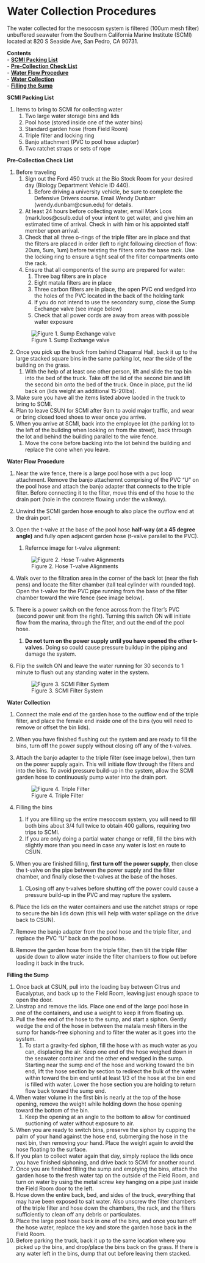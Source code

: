 # Water Collection Procedures

The water collected for the mesocosm system is filtered (100um mesh filter) unbuffered seawater from the Southern California Marine Institute (SCMI) located at 820 S Seaside Ave, San Pedro, CA 90731.

**Contents**  
- [**SCMI Packing List**](#packing_list)  
- [**Pre-Collection Check List**](#check_list)  
- [**Water Flow Procedure**](#water_flow)  
- [**Water Collection**](#water_collection)  
- [**Filling the Sump**](#filling_the_sump)  


<a name="packing_list"></a> **SCMI Packing List**  

1. Items to bring to SCMI for collecting water
    1. Two large water storage bins and lids
    1. Pool hose (stored inside one of the water bins)
    1. Standard garden hose (from Field Room)
    1. Triple filter and locking ring
    1. Banjo attachment (PVC to pool hose adapter)
    1. Two ratchet straps or sets of rope

<a name="check_list"></a> **Pre-Collection Check List**  

1. Before traveling
    1. Sign out the Ford 450 truck at the Bio Stock Room for your desired day (Biology Department Vehicle ID 440).
        1. Before driving a university vehicle, be sure to complete the Defensive Drivers course.  Email Wendy Dunbarr (wendy.dunbarr@csun.edu) for details.
    1. At least 24 hours before collecting water, email Mark Loos (mark.loos@csulb.edu) of your intent to get water, and give him an estimated time of arrival. Check in with him or his appointed staff member upon arrival.
    1. Check that all three o-rings of the triple filter are in place and that the filters are placed in order (left to right following direction of flow: 20um, 5um, 1um) before twisting the filters onto the base rack.  Use the locking ring to ensure a tight seal of the filter compartments onto the rack.
    1. Ensure that all components of the sump are prepared for water:
        1. Three bag filters are in place
        1. Eight matala filters are in place
        1. Three carbon filters are in place, the open PVC end wedged into the holes of the PVC located in the back of the holding tank
        1. If you do not intend to use the secondary sump, close the Sump Exchange valve (see image below)
        1. Check that all power cords are away from areas with possible water exposure
    
    ![Figure 1. Sump Exchange valve](images/Pump_Valve.png)
                
1. Once you pick up the truck from behind Chaparral Hall, back it up to the large stacked square bins in the same parking lot, near the side of the building on the grass.
    1. With the help of at least one other person, lift and slide the top bin into the bed of the truck.  Take off the lid of the second bin and lift the second bin onto the bed of the truck. Once in place, put the lid back on (lids weight an additional 15-20lbs).
1. Make sure you have all the items listed above laoded in the truck to bring to SCMI.
1. Plan to leave CSUN for SCMI after 9am to avoid major traffic, and wear or bring closed toed shoes to wear once you arrive.
1. When you arrive at SCMI, back into the employee lot (the parking lot to the left of the building when looking on from the street), back through the lot and behind the building parallel to the wire fence.
    1. Move the cone before backing into the lot behind the building and replace the cone when you leave.

<a name=water_flow></a> **Water Flow Procedure**  

1. Near the wire fence, there is a large pool hose with a pvc loop attachment. Remove the banjo attachemnt comprising of the PVC "U" on the pool hose and attach the banjo adapter that connects to the triple filter. Before connecting it to the filter, move this end of the hose to the drain port (hole in the concrete flowing under the walkway).
1. Unwind the SCMI garden hose enough to also place the outflow end at the drain port.
1. Open the t-valve at the base of the pool hose **half-way (at a 45 degree angle)** and fully open adjacent garden hose (t-valve parallel to the PVC).
    1. Refernce image for t-valve alignment:
    
    ![Figure 2. Hose T-valve Alignments](images/SCMI_hose_valves.png)  
    
1. Walk over to the filtration area in the corner of the back lot (near the fish pens) and locate the filter chamber (tall teal cylinder with rounded top).  Open the t-valve for the PVC pipe running from the base of the filter chamber toward the wire fence (see image below).
1. There is a power switch on the fence across from the filter's PVC (second power unit from the right). Turning this switch ON will initiate flow from the marina, through the filter, and out the end of the pool hose.
    1. **Do not turn on the power supply until you have opened the other t-valves.** Doing so could cause pressure buildup in the piping and damage the system.
1. Flip the switch ON and leave the water running for 30 seconds to 1 minute to flush out any standing water in the system.

    ![Figure 3. SCMI Filter System](images/SCMI_filter_pvc.png)  

<a name=water_collection></a> **Water Collection**  

1. Connect the male end of the garden hose to the outflow end of the triple filter, and place the female end inside one of the bins (you will need to remove or offset the bin lids).
1. When you have finished flushing out the system and are ready to fill the bins, turn off the power supply without closing off any of the t-valves.
1. Attach the banjo adapter to the triple filter (see image below), then turn on the power supply again.  This will initiate flow through the filters and into the bins.  To avoid pressure build-up in the system, allow the SCMI garden hose to continuously pump water into the drain port.

    ![Figure 4. Triple Filter](images/Triple_filter.png)  

1. Filling the bins
    1. If you are filling up the entire mesocosm system, you will need to fill both bins about 3/4 full twice to obtain 400 gallons, requiring two trips to SCMI.
    1. If you are only doing a partial water change or refill, fill the bins with slightly more than you need in case any water is lost en route to CSUN.
1. When you are finished filling, **first turn off the power supply**, then close the t-valve on the pipe between the power supply and the filter chamber, and finally close the t-valves at the base of the hoses.
    1. CLosing off any t-valves before shutting off the power could cause a pressure build-up in the PVC and may rupture the system.
1. Place the lids on the water containers and use the ratchet straps or rope to secure the bin lids down (this will help with water spillage on the drive back to CSUN).
1. Remove the banjo adapter from the pool hose and the triple filter, and replace the PVC "U" back on the pool hose.
1. Remove the garden hose from the triple filter, then tilt the triple filter upside down to allow water inside the filter chambers to flow out before loading it back in the truck.

<a name="filling_the_sump"></a> **Filling the Sump**  

1. Once back at CSUN, pull into the loading bay between Citrus and Eucalyptus, and back up to the Field Room, leaving just enough space to open the door.
1. Unstrap and remove the lids.  Place one end of the large pool hose in one of the containers, and use a weight to keep it from floating up.
1. Pull the free end of the hose to the sump, and start a siphon.  Gently wedge the end of the hose in between the matala mesh filters in the sump for hands-free siphoning and to filter the water as it goes into the system.
    1. To start a gravity-fed siphon, fill the hose with as much water as you can, displacing the air. Keep one end of the hose weighed down in the seawater container and the other end wedged in the sump. Starting near the sump end of the hose and working toward the bin end, lift the hose section by section to redirect the bulk of the water within toward the bin end until at least 1/3 of the hose at the bin end is filled with water. Lower the hose section you are holding to return flow back toward the sump end.
1. When water volume in the first bin is nearly at the top of the hose opening, remove the weight while holding down the hose opening toward the bottom of the bin.
    1. Keep the opening at an angle to the bottom to allow for continued suctioning of water without exposure to air.
1. When you are ready to switch bins, preserve the siphon by cupping the palm of your hand against the hose end, submerging the hose in the next bin, then removing your hand.  Place the weight again to avoid the hose floating to the surface.
1. If you plan to collect water again that day, simply replace the lids once you have finished siphoning, and drive back to SCMI for another round.
1. Once you are finished filling the sump and emptying the bins, attach the garden hose to the fresh water tap on the outside of the Field Room, and turn on water by using the metal screw key hanging on a pipe just inside the Field Room door to the left.
1. Hose down the entire back, bed, and sides of the truck, everything that may have been exposed to salt water. Also unscrew the filter chambers of the triple filter and hose down the chambers, the rack, and the filters sufficiently to clean off any debris or particulates.
1. Place the large pool hose back in one of the bins, and once you turn off the hose water, replace the key and store the garden hose back in the Field Room.
1. Before parking the truck, back it up to the same location where you picked up the bins, and drop/place the bins back on the grass.  If there is any water left in the bins, dump that out before leaving them stacked.
